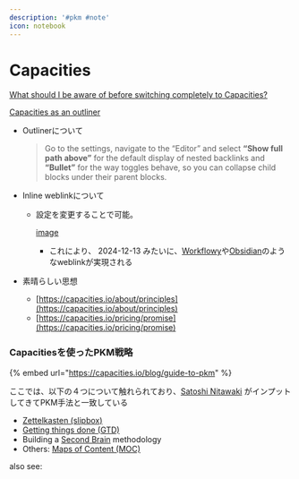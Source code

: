 ```yaml
---
description: '#pkm #note'
icon: notebook
---
```


# Capacities

[What should I be aware of before switching completely to Capacities?](https://www.reddit.com/r/capacitiesapp/comments/1e32jy6/what_should_i_be_aware_of_before_switching/)

[Capacities as an outliner](https://capacities.io/tutorials/outliner-mode)

*   Outlinerについて

    > Go to the settings, navigate to the “Editor” and select **“Show full path above”** for the default display of nested backlinks and **“Bullet”** for the way toggles behave, so you can collapse child blocks under their parent blocks.
* Inline weblinkについて
  *   設定を変更することで可能。

      [image](https://app.capacities.io/1ffc4b1d-b0f1-45c2-a034-1b78d10397ce/a324807d-5771-49e2-8ad7-2c44ac1861f2)

      * これにより、 2024-12-13 みたいに、[Workflowy](https://app.capacities.io/1ffc4b1d-b0f1-45c2-a034-1b78d10397ce/92f8f453-28e6-483f-833a-99f74c653a03)や[Obsidian](https://app.capacities.io/1ffc4b1d-b0f1-45c2-a034-1b78d10397ce/13a49ac3-399c-4683-a1fd-9c9eda636fd0)のようなweblinkが実現される
* 素晴らしい思想
  * [https://capacities.io/about/principles](https://capacities.io/about/principles)
  * [https://capacities.io/pricing/promise](https://capacities.io/pricing/promise)

### Capacitiesを使ったPKM戦略

{% embed url="https://capacities.io/blog/guide-to-pkm" %}

ここでは、以下の４つについて触れられており、[Satoshi Nitawaki](https://app.capacities.io/1ffc4b1d-b0f1-45c2-a034-1b78d10397ce/f9a1225a-fed3-4c15-bafa-42440496fad9) がインプットしてきてPKM手法と一致している

* [Zettelkasten (slipbox)](https://app.capacities.io/1ffc4b1d-b0f1-45c2-a034-1b78d10397ce/306c5073-2467-4ad0-8156-afc15db24ea0)
* [Getting things done (GTD)](https://app.capacities.io/1ffc4b1d-b0f1-45c2-a034-1b78d10397ce/7f92adaf-3cf1-4a16-bd6f-62a86e883b58)
* Building a [Second Brain](https://app.capacities.io/1ffc4b1d-b0f1-45c2-a034-1b78d10397ce/8b3c657a-9544-4cf7-a24f-430732158b64) methodology
* Others: [Maps of Content (MOC)](https://app.capacities.io/1ffc4b1d-b0f1-45c2-a034-1b78d10397ce/36fdf463-c2bd-4ba1-a14d-6a003b23ba7c)

also see:&#x20;
